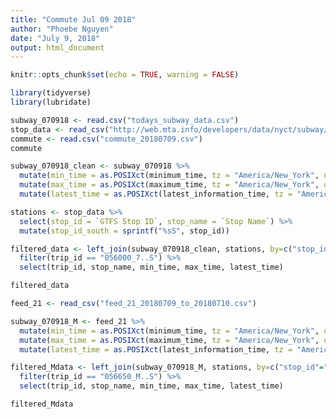 ```yaml
---
title: "Commute Jul 09 2018"
author: "Phoebe Nguyen"
date: "July 9, 2018"
output: html_document
---
```


```r

knitr::opts_chunk$set(echo = TRUE, warning = FALSE)

library(tidyverse)
library(lubridate)

subway_070918 <- read.csv("todays_subway_data.csv")
stop_data <- read_csv("http://web.mta.info/developers/data/nyct/subway/Stations.csv")
commute <- read.csv("commute_20180709.csv")
commute
```

```r

subway_070918_clean <- subway_070918 %>% 
  mutate(min_time = as.POSIXct(minimum_time, tz = "America/New_York", origin = "1970-01-01")) %>%
  mutate(max_time = as.POSIXct(maximum_time, tz = "America/New_York", origin = "1970-01-01")) %>%
  mutate(latest_time = as.POSIXct(latest_information_time, tz = "America/New_York", origin = "1970-01-01")) 

```

```r

stations <- stop_data %>%
  select(stop_id = `GTFS Stop ID`, stop_name = `Stop Name`) %>%
  mutate(stop_id_south = sprintf("%sS", stop_id)) 

```

```r

filtered_data <- left_join(subway_070918_clean, stations, by=c("stop_id"="stop_id_south")) %>%
  filter(trip_id == "056000_7..S") %>%
  select(trip_id, stop_name, min_time, max_time, latest_time)

filtered_data

```

```r

feed_21 <- read_csv("feed_21_20180709_to_20180710.csv")

subway_070918_M <- feed_21 %>% 
  mutate(min_time = as.POSIXct(minimum_time, tz = "America/New_York", origin = "1970-01-01")) %>%
  mutate(max_time = as.POSIXct(maximum_time, tz = "America/New_York", origin = "1970-01-01")) %>%
  mutate(latest_time = as.POSIXct(latest_information_time, tz = "America/New_York", origin = "1970-01-01")) 

filtered_Mdata <- left_join(subway_070918_M, stations, by=c("stop_id"="stop_id_south")) %>%
  filter(trip_id == "056650_M..S") %>%
  select(trip_id, stop_name, min_time, max_time, latest_time)

filtered_Mdata

```
